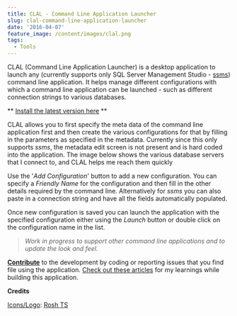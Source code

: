 ```yaml
---
title: CLAL - Command Line Application Launcher
slug: clal-command-line-application-launcher
date: '2016-04-07'
feature_image: /content/images/clal.png
tags:
  - Tools
---
```

CLAL (Command Line Application Launcher) is a desktop application to launch any (currently supports only SQL Server Management Studio - [ssms](https://msdn.microsoft.com/en-us/library/ms162825.aspx)) command line application. It helps manage different configurations with which a command line application can be launched - such as different connection strings to various databases.

\*\* [Install the latest version here](http://bit.ly/1REGiFT) \*\*

CLAL allows you to first specify the meta data of the command line application first and then create the various configurations for that by filling in the parameters as specified in the metadata. Currently since this only supports _ssms_, the metadata edit screen is not present and is hard coded into the application. The image below shows the various database servers that I connect to, and CLAL helps me reach them quickly

<ImageCard src="/content/images/clal.png" alt="Command Line Application Launcher" />

Use the '_Add Configuration_' button to add a new configuration. You can specify a _Friendly Name_ for the configuration and then fill in the other details required by the command line. Alternatively for _ssms_ you can also paste in a connection string and have all the fields automatically populated.

<ImageCard src="/content/images/clal_new.png" alt="Command Line Application Launcher" />

Once new configuration is saved you can launch the application with the specified configuration either using the _Launch_ button or double click on the configuration name in the list.

> _Work in progress to support other command line applications and to update the look and feel._

[**Contribute**](https://github.com/rahulpnath/clal/issues) to the development by coding or reporting issues that you find file using the application. [Check out these articles](/blog/tag/clal/) for my learnings while building this application.

**Credits**

[Icons/Logo](https://github.com/rahulpnath/clal/tree/master/Resources): [Rosh TS](https://twitter.com/RoshTS)
